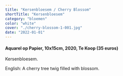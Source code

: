 ```yaml
---
title: "Kersenbloesem / Cherry Blossom"
shortTitle: "Kersenbloesem"
category: "bloemen"
color: "white"
cover: "./cherry-blossom-1-001.jpg"
date: "2022-01-01"
---
```

    
#### Aquarel op Papier, 10x15cm, 2020, Te Koop (35 euros)
Kersenbloesem.


English: A cherry tree twig filled with blossom.